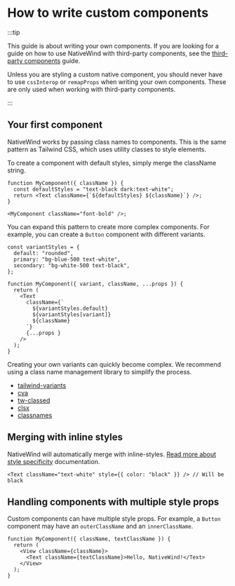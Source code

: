 # How to write custom components

:::tip

This guide is about writing your own components. If you are looking for a guide on how to use NativeWind with third-party components, see the [third-party components](./third-party-components) guide.

Unless you are styling a custom native component, you should never have to use `cssInterop` or `remapProps` when writing your own components. These are only used when working with third-party components.

:::

## Your first component

NativeWind works by passing class names to components. This is the same pattern as Tailwind CSS, which uses utility classes to style elements.

To create a component with default styles, simply merge the className string.

```tsx
function MyComponent({ className }) {
  const defaultStyles = "text-black dark:text-white";
  return <Text className={`${defaultStyles} ${className}`} />;
}

<MyComponent className="font-bold" />;
```

You can expand this pattern to create more complex components. For example, you can create a `Button` component with different variants.

```tsx
const variantStyles = {
  default: "rounded",
  primary: "bg-blue-500 text-white",
  secondary: "bg-white-500 text-black",
};

function MyComponent({ variant, className, ...props }) {
  return (
    <Text
      className={`
        ${variantStyles.default}
        ${variantStyles[variant]}
        ${className}
      `}
      {...props }
    />
  );
}
```

Creating your own variants can quickly become complex. We recommend using a class name management library to simplify the process.

- [tailwind-variants](https://www.tailwind-variants.org/)
- [cva](https://cva.style/docs)
- [tw-classed](https://tw-classed.vercel.app)
- [clsx](https://www.npmjs.com/package/clsx)
- [classnames](https://www.npmjs.com/package/classnames)

## Merging with inline styles

NativeWind will automatically merge with inline-styles. [Read more about style specificity](./../core-concepts/style-specificity) documentation.

```tsx
<Text className="text-white" style={{ color: "black" }} /> // Will be black
```

## Handling components with multiple style props

Custom components can have multiple style props. For example, a `Button` component may have an `outerClassName` and an `innerClassName`.

```tsx title=MyComponent.tsx
function MyComponent({ className, textClassName }) {
  return (
    <View className={className}>
      <Text className={textClassName}>Hello, NativeWind!</Text>
    </View>
  );
}
```
